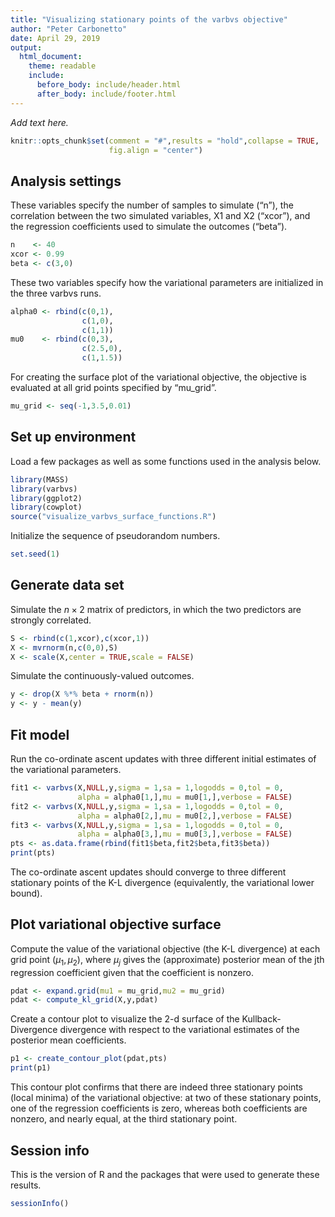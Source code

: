 ```yaml
---
title: "Visualizing stationary points of the varbvs objective"
author: "Peter Carbonetto"
date: April 29, 2019
output:
  html_document:
    theme: readable
    include:
      before_body: include/header.html
      after_body: include/footer.html
---
```


*Add text here.*

```r
knitr::opts_chunk$set(comment = "#",results = "hold",collapse = TRUE,
                      fig.align = "center")
```

Analysis settings
-----------------

These variables specify the number of samples to simulate ("n"), the
correlation between the two simulated variables, X1 and X2 ("xcor"),
and the regression coefficients used to simulate the outcomes
("beta").

```r
n    <- 40
xcor <- 0.99
beta <- c(3,0)
```

These two variables specify how the variational parameters are
initialized in the three varbvs runs.

```r
alpha0 <- rbind(c(0,1),
                c(1,0),
                c(1,1))
mu0    <- rbind(c(0,3),
                c(2.5,0),
                c(1,1.5))
```

For creating the surface plot of the variational objective, the
objective is evaluated at all grid points specified by "mu_grid".

```r
mu_grid <- seq(-1,3.5,0.01)
```

Set up environment
------------------

Load a few packages as well as some functions used in the analysis
below.

```r
library(MASS)
library(varbvs)
library(ggplot2)
library(cowplot)
source("visualize_varbvs_surface_functions.R")
```

Initialize the sequence of pseudorandom numbers.

```r
set.seed(1)
```

Generate data set
-----------------

Simulate the $n \times 2$ matrix of predictors, in which the two
predictors are strongly correlated.

```r
S <- rbind(c(1,xcor),c(xcor,1))
X <- mvrnorm(n,c(0,0),S)
X <- scale(X,center = TRUE,scale = FALSE)
```

Simulate the continuously-valued outcomes.

```r
y <- drop(X %*% beta + rnorm(n))
y <- y - mean(y)
```

Fit model
---------

Run the co-ordinate ascent updates with three different initial
estimates of the variational parameters.

```r
fit1 <- varbvs(X,NULL,y,sigma = 1,sa = 1,logodds = 0,tol = 0,
               alpha = alpha0[1,],mu = mu0[1,],verbose = FALSE)
fit2 <- varbvs(X,NULL,y,sigma = 1,sa = 1,logodds = 0,tol = 0,
               alpha = alpha0[2,],mu = mu0[2,],verbose = FALSE)
fit3 <- varbvs(X,NULL,y,sigma = 1,sa = 1,logodds = 0,tol = 0,
               alpha = alpha0[3,],mu = mu0[3,],verbose = FALSE)
pts <- as.data.frame(rbind(fit1$beta,fit2$beta,fit3$beta))
print(pts)
```

The co-ordinate ascent updates should converge to three different
stationary points of the K-L divergence (equivalently, the variational
lower bound).

Plot variational objective surface
----------------------------------

Compute the value of the variational objective (the K-L divergence) at
each grid point $(\mu_1, \mu_2)$, where $\mu_j$ gives the
(approximate) posterior mean of the jth regression coefficient given
that the coefficient is nonzero.

```r
pdat <- expand.grid(mu1 = mu_grid,mu2 = mu_grid)
pdat <- compute_kl_grid(X,y,pdat)
```

Create a contour plot to visualize the 2-d surface of the
Kullback-Divergence divergence with respect to the variational
estimates of the posterior mean coefficients.

```r
p1 <- create_contour_plot(pdat,pts)
print(p1)
```

This contour plot confirms that there are indeed three stationary
points (local minima) of the variational objective: at two of these
stationary points, one of the regression coefficients is zero, whereas
both coefficients are nonzero, and nearly equal, at the third
stationary point.

Session info
------------

This is the version of R and the packages that were used to generate
these results.

```r
sessionInfo()
```
